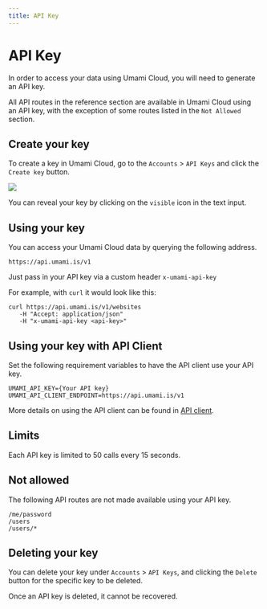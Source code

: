 ```yaml
---
title: API Key
---
```


# API Key

In order to access your data using Umami Cloud, you will need to generate an API key.

All API routes in the reference section are available in Umami Cloud using an API key, with the exception of some routes listed in the `Not Allowed` section.

## Create your key

To create a key in Umami Cloud, go to the `Accounts` > `API Keys` and click the `Create key` button.

<img src="https://static.umami.dev/website/images/cloud/create-api-key.png" />

You can reveal your key by clicking on the `visible` icon in the text input.

## Using your key

You can access your Umami Cloud data by querying the following address.

`https://api.umami.is/v1`

Just pass in your API key via a custom header `x-umami-api-key`

For example, with `curl` it would look like this:

```shell
curl https://api.umami.is/v1/websites
   -H "Accept: application/json"
   -H "x-umami-api-key <api-key>"
```

## Using your key with API Client

Set the following requirement variables to have the API client use your API key.

```dotenv
UMAMI_API_KEY={Your API key}
UMAMI_API_CLIENT_ENDPOINT=https://api.umami.is/v1
```

More details on using the API client can be found in [API client](/docs/api/api-client).

## Limits

Each API key is limited to 50 calls every 15 seconds.

## Not allowed

The following API routes are not made available using your API key.

```text
/me/password
/users
/users/*
```

## Deleting your key

You can delete your key under `Accounts` > `API Keys`, and clicking the `Delete` button for the specific key to be deleted.

Once an API key is deleted, it cannot be recovered.
